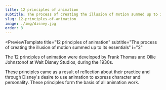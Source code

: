 ```yaml
---
title: 12 principles of animation
subtitle: The process of creating the illusion of motion summed up to its essentials
slug: 12-principles-of-animation
image: ./img/disney.jpg
order: 3
---
```


<PreviewTemplate
  title="12 principles of animation"
  subtitle="The process of creating the illusion of motion summed up to its essentials"
  i="2"
>
  The 12 principles of animation were developed by Frank Thomas and Ollie
  Johnstonof at Walt Disney Studios, during the 1930s. 
  
  These principles came as
  a result of reflection about their practice and through Disney's desire to use
  animation to express character and personality. These principles form the
  basis of all animation work.
</PreviewTemplate>
